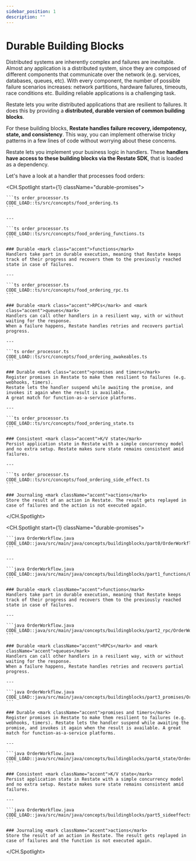 ```yaml
---
sidebar_position: 1
description: ""
---
```



# Durable Building Blocks

<Admonition type="note" icon="💡" title="Context">
    Distributed systems are inherently complex and failures are inevitable.
    Almost any application is a distributed system, since they are composed of different components that communicate over the network (e.g. services, databases, queues, etc).
    With every component, the number of possible failure scenarios increases: network partitions, hardware failures, timeouts, race conditions etc.
    Building reliable applications is a challenging task.
</Admonition>

Restate lets you write distributed applications that are resilient to failures.
It does this by providing a **distributed, durable version of common building blocks**.

For these building blocks, **Restate handles failure recovery, idempotency, state, and consistency**.
This way, you can implement otherwise tricky patterns in a few lines of code without worrying about these concerns.

Restate lets you implement your business logic in handlers.
These **handlers have access to these building blocks via the Restate SDK**, that is loaded as a dependency.

Let's have a look at a handler that processes food orders:
<Tabs groupId="sdk" queryString>
<TabItem value="ts" label="TypeScript">

<CH.Spotlight start={1} className="durable-promises">

    ```ts order_processor.ts
    CODE_LOAD::ts/src/concepts/food_ordering.ts
    ```

    ---

    ```ts order_processor.ts
    CODE_LOAD::ts/src/concepts/food_ordering_functions.ts
    ```

    ### Durable <mark class="accent">functions</mark>
    Handlers take part in durable execution, meaning that Restate keeps track of their progress and recovers them to the previously reached state in case of failures.

    ---

    ```ts order_processor.ts
    CODE_LOAD::ts/src/concepts/food_ordering_rpc.ts
    ```

    ### Durable <mark class="accent">RPCs</mark> and <mark class="accent">queues</mark>
    Handlers can call other handlers in a resilient way, with or without waiting for the response.
    When a failure happens, Restate handles retries and recovers partial progress.

    ---

    ```ts order_processor.ts
    CODE_LOAD::ts/src/concepts/food_ordering_awakeables.ts
    ```

    ### Durable <mark class="accent">promises and timers</mark>
    Register promises in Restate to make them resilient to failures (e.g. webhooks, timers).
    Restate lets the handler suspend while awaiting the promise, and invokes it again when the result is available.
    A great match for function-as-a-service platforms.

    ---

    ```ts order_processor.ts
    CODE_LOAD::ts/src/concepts/food_ordering_state.ts
    ```

    ### Consistent <mark class="accent">K/V state</mark>
    Persist application state in Restate with a simple concurrency model and no extra setup. Restate makes sure state remains consistent amid failures.

    ---

    ```ts order_processor.ts
    CODE_LOAD::ts/src/concepts/food_ordering_side_effect.ts
    ```

    ### Journaling <mark className="accent">actions</mark>
    Store the result of an action in Restate. The result gets replayed in case of failures and the action is not executed again.

</CH.Spotlight>
</TabItem>
<TabItem value="java" label="Java">

<CH.Spotlight start={1} className="durable-promises">

    ```java OrderWorkflow.java
    CODE_LOAD::java/src/main/java/concepts/buildingblocks/part0/OrderWorkflow.java
    ```

    ---

    ```java OrderWorkflow.java
    CODE_LOAD::java/src/main/java/concepts/buildingblocks/part1_functions/OrderWorkflow.java
    ```

    ### Durable <mark className="accent">functions</mark>
    Handlers take part in durable execution, meaning that Restate keeps track of their progress and recovers them to the previously reached state in case of failures.

    ---

    ```java OrderWorkflow.java
    CODE_LOAD::java/src/main/java/concepts/buildingblocks/part2_rpc/OrderWorkflow.java
    ```

    ### Durable <mark className="accent">RPCs</mark> and <mark className="accent">queues</mark>
    Handlers can call other handlers in a resilient way, with or without waiting for the response.
    When a failure happens, Restate handles retries and recovers partial progress.

    ---

    ```java OrderWorkflow.java
    CODE_LOAD::java/src/main/java/concepts/buildingblocks/part3_promises/OrderWorkflow.java
    ```

    ### Durable <mark className="accent">promises and timers</mark>
    Register promises in Restate to make them resilient to failures (e.g. webhooks, timers). Restate lets the handler suspend while awaiting the promise, and invokes it again when the result is available. A great match for function-as-a-service platforms.

    ---

    ```java OrderWorkflow.java
    CODE_LOAD::java/src/main/java/concepts/buildingblocks/part4_state/OrderWorkflow.java
    ```

    ### Consistent <mark className="accent">K/V state</mark>
    Persist application state in Restate with a simple concurrency model and no extra setup. Restate makes sure state remains consistent amid failures.

    ---

    ```java OrderWorkflow.java
    CODE_LOAD::java/src/main/java/concepts/buildingblocks/part5_sideeffects/OrderWorkflow.java
    ```

    ### Journaling <mark className="accent">actions</mark>
    Store the result of an action in Restate. The result gets replayed in case of failures and the function is not executed again.


</CH.Spotlight>
</TabItem>
</Tabs>

